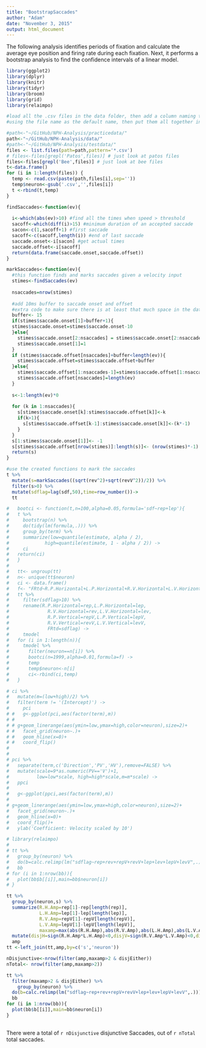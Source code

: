 ```yaml
---
title: "BootstrapSaccades"
author: "Adam"
date: "November 3, 2015"
output: html_document
---
```


The following analysis identifies periods of fixation and calculate the average eye position and firing rate during each fixation. Next, it performs a bootstrap analysis to find the confidence intervals of a linear model.


```r

library(ggplot2)
library(dplyr)
library(knitr)
library(tidyr)
library(broom)
library(grid)
library(relaimpo)

```

```r
#load all the .csv files in the data folder, then add a column naming the neuron, 
#using the file name as the default name, then put them all together in one long data frame

#path<-"~/GitHub/NPH-Analysis/practicedata/"
path<-"~/GitHub/NPH-Analysis/data/"
#path<-"~/GitHub/NPH-Analysis/testdata/"
files <- list.files(path=path,pattern='*.csv')
# files<-files[grepl('Patos',files)] # just look at patos files
files<-files[grepl('Bee',files)] # just look at bee files
t<-data.frame()
for (i in 1:length(files)) {
  temp <- read.csv(paste(path,files[i],sep=''))
  temp$neuron<-gsub('.csv','',files[i])
  t <-rbind(t,temp)
}
```

```r

findSaccades<-function(ev){
  
  i<-which(abs(ev)>10) #find all the times when speed > threshold
  sacoff<-which(diff(i)>15) #minimum duration of an accepted saccade
  sacon<-c(1,sacoff+1) #first saccade
  sacoff<-c(sacoff,length(i)) #end of last saccade
  saccade.onset<-i[sacon] #get actual times
  saccade.offset<-i[sacoff] 
  return(data.frame(saccade.onset,saccade.offset))
}

markSaccades<-function(ev){
  #this function finds and marks saccades given a velocity input
  stimes<-findSaccades(ev)
  
  nsaccades=nrow(stimes)
  
  #add 10ms buffer to saccade onset and offset
  #extra code to make sure there is at least that much space in the data
  buffer<- 15
  if(stimes$saccade.onset[1]>buffer+1){
  stimes$saccade.onset=stimes$saccade.onset-10
  }else{
    stimes$saccade.onset[2:nsaccades] = stimes$saccade.onset[2:nsaccades]-10
    stimes$saccade.onset[1]=1
  }
  if (stimes$saccade.offset[nsaccades]+buffer<length(ev)){
    stimes$saccade.offset=stimes$saccade.offset+buffer
  }else{
    stimes$saccade.offset[1:nsaccades-1]=stimes$saccade.offset[1:nsaccades-1]+buffer
    stimes$saccade.offset[nsaccades]=length(ev)
  }
    
  s<-1:length(ev)*0
  
  for (k in 1:nsaccades){
    s[stimes$saccade.onset[k]:stimes$saccade.offset[k]]<-k
    if(k>1){
      s[stimes$saccade.offset[k-1]:stimes$saccade.onset[k]]<-(k*-1)
    }
  }
  s[1:stimes$saccade.onset[1]]<- -1
  s[stimes$saccade.offset[nrow(stimes)]:length(s)]<- (nrow(stimes)*-1)
  return(s)
}
```

```r
#use the created functions to mark the saccades
t %>%
  mutate(s=markSaccades((sqrt(rev^2)+sqrt(revV^2))/2)) %>%
  filter(s>0) %>%
  mutate(sdflag=lag(sdf,50),time=row_number())->
  tt
```

```r
#   bootci <- function(t,n=100,alpha=0.05,formula='sdf~rep+lep'){
#   t %>%
#     bootstrap(n) %>%
#     do(tidy(lm(formula,.))) %>%
#     group_by(term) %>%
#     summarize(low=quantile(estimate, alpha / 2),
#             high=quantile(estimate, 1 - alpha / 2)) ->
#     ci
#   return(ci)
#   }
# 
#   tt<- ungroup(tt)
#   n<- unique(tt$neuron)
#   ci <- data.frame()
#   f<- "FRtd~R.P.Horizontal+L.P.Horizontal+R.V.Horizontal+L.V.Horizontal+R.P.Vertical+L.P.Vertical+R.V.Vertical+L.V.Vertical"
#   tt %>%
#     filter(sdflag>10) %>%
#     rename(R.P.Horizontal=rep,L.P.Horizontal=lep,
#              R.V.Horizontal=rev,L.V.Horizontal=lev,
#              R.P.Vertical=repV,L.P.Vertical=lepV,
#              R.V.Vertical=revV,L.V.Vertical=levV,
#              FRtd=sdflag) ->
#     tmodel
#   for (i in 1:length(n)){
#     tmodel %>%
#       filter(neuron==n[i]) %>%
#       bootci(n=1999,alpha=0.01,formula=f) ->
#       temp
#       temp$neuron<-n[i]
#       ci<-rbind(ci,temp)
#   }
 ```
 
```r
# ci %>%
#   mutate(m=(low+high)/2) %>%
#   filter(term != '(Intercept)') ->
#     pci
# #   g<-ggplot(pci,aes(factor(term),m)) 
# #   
# # g+geom_linerange(aes(ymin=low,ymax=high,color=neuron),size=2)+
# #   facet_grid(neuron~.)+
# #   geom_hline(x=0)+
# #   coord_flip()
# 
# 
# pci %>%
#   separate(term,c('Direction','PV','HV'),remove=FALSE) %>%
#   mutate(scale=9*as.numeric(PV=='V')+1,
#          low=low*scale, high=high*scale,m=m*scale) ->
#   ppci
# 
#   g<-ggplot(ppci,aes(factor(term),m)) 
#   
# g+geom_linerange(aes(ymin=low,ymax=high,color=neuron),size=2)+
#   facet_grid(neuron~.)+
#   geom_hline(x=0)+
#   coord_flip()+
#   ylab('Coefficient: Velocity scaled by 10')
```

```r
# library(relaimpo)
# 
# tt %>%
#   group_by(neuron) %>%
#   do(b=calc.relimp(lm("sdflag~rep+rev+repV+revV+lep+lev+lepV+levV",.))) ->
#   bb
# for (i in 1:nrow(bb)){
#   plot(bb$b[[i]],main=bb$neuron[i])
# }
 ```

```r

tt %>% 
  group_by(neuron,s) %>% 
  summarize(R.H.Amp=rep[1]-rep[length(rep)],
            L.H.Amp=lep[1]-lep[length(lep)],
            R.V.Amp=repV[1]-repV[length(repV)],
            L.V.Amp=lepV[1]-lepV[length(lepV)],
            maxamp=max(abs(R.H.Amp),abs(R.V.Amp),abs(L.H.Amp),abs(L.V.Amp))) %>%
  mutate(disjH=sign(R.H.Amp*L.H.Amp)<0,disjV=sign(R.V.Amp*L.V.Amp)<0,disjEither=disjH | disjV) ->
  amp
tt <-left_join(tt,amp,by=c('s','neuron'))

nDisjunctive<-nrow(filter(amp,maxamp>2 & disjEither))
nTotal<- nrow(filter(amp,maxamp>2))

tt %>%
  filter(maxamp>2 & disjEither) %>%
    group_by(neuron) %>%
  do(b=calc.relimp(lm("sdflag~rep+rev+repV+revV+lep+lev+lepV+levV",.))) ->
  bb
for (i in 1:nrow(bb)){
  plot(bb$b[[i]],main=bb$neuron[i])
}
  

```

There were a total of `r nDisjunctive` disjunctive Saccades, out of `r nTotal` total saccades.